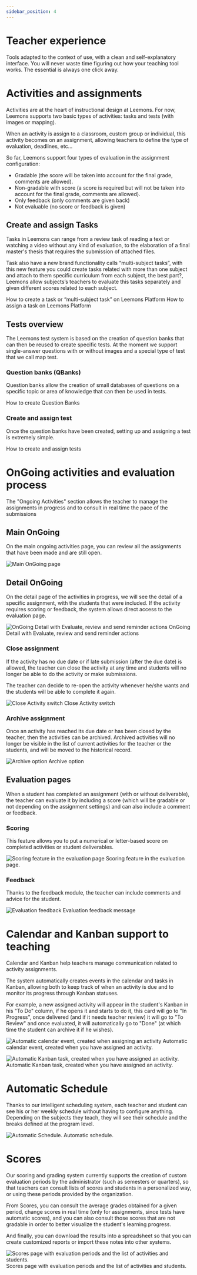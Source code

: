 ```yaml
---
sidebar_position: 4
---
```



# Teacher experience

Tools adapted to the context of use, with a clean and self-explanatory interface. You will never waste time figuring out how your teaching tool works. The essential is always one click away.

# Activities and assignments

Activities are at the heart of instructional design at Leemons. For now, Leemons supports two basic types of activities: tasks and tests (with images or mapping).

When an activity is assign to a classroom, custom group or individual, this activity becomes on an assignment, allowing teachers to define the type of evaluation, deadlines, etc…

So far, Leemons support four types of evaluation in the assignment configuration:

- Gradable (the score will be taken into account for the final grade, comments are allowed).
- Non-gradable with score (a score is required but will not be taken into account for the final grade, comments are allowed).
- Only feedback (only comments are given back)
- Not evaluable (no score or feedback is given)

## Create and assign Tasks

Tasks in Leemons can range from a review task of reading a text or watching a video without any kind of evaluation, to the elaboration of a final master's thesis that requires the submission of attached files.

Task also have a new brand functionality calls “multi-subject tasks”, with this new feature you could create tasks related with more than one subject and attach to them specific curriculum from each subject, the best part?, Leemons allow subjects’s teachers to evaluate this tasks separately and given different scores related to each subject.

  <ReactPlayer url="https://youtu.be/xWpESPtUxx0" controls />
How to create a task or “multi-subject task” on Leemons Platform

<Box mt={40}>
  <ReactPlayer url="https://youtu.be/lOdbI0vQm3w" controls />
</Box>
How to assign a task on Leemons Platform

## Tests overview

The Leemons test system is based on the creation of question banks that can then be reused to create specific tests.
At the moment we support single-answer questions with or without images and a special type of test that we call map test.

### Question banks (QBanks)

Question banks allow the creation of small databases of questions on a specific topic or area of knowledge that can then be used in tests.

<ThemeProvider>
  <ReactPlayer url="https://youtu.be/Lf6T_Z3yRww" controls />
</ThemeProvider>
How to create Question Banks

### Create and assign test

Once the question banks have been created, setting up and assigning a test is extremely simple.

<ThemeProvider>
  <ReactPlayer url="https://youtu.be/_GqJ_LeNhLo" controls />
</ThemeProvider>
How to create and assign tests

#

# OnGoing activities and evaluation process

The "Ongoing Activities" section allows the teacher to manage the assignments in progress and to consult in real time the pace of the submissions

## Main OnGoing

On the main ongoing activities page, you can review all the assignments that have been made and are still open.

![Main OnGoing page](/img/Main_ongoing.png)

## Detail OnGoing

On the detail page of the activities in progress, we will see the detail of a specific assignment, with the students that were included. If the activity requires scoring or feedback, the system allows direct access to the evaluation page.

![OnGoing Detail with Evaluate, review and send reminder actions](/img/DetailOngoing.png)
OnGoing Detail with Evaluate, review and send reminder actions

### Close assignment

If the activity has no due date or if late submission (after the due date) is allowed, the teacher can close the activity at any time and students will no longer be able to do the activity or make submissions.

The teacher can decide to re-open the activity whenever he/she wants and the students will be able to complete it again.

![Close Activity switch ](/img/no_deadline.png)
Close Activity switch

### Archive assignment

Once an activity has reached its due date or has been closed by the teacher, then the activities can be archived. Archived activities will no longer be visible in the list of current activities for the teacher or the students, and will be moved to the historical record.

![Archive option](/img/archive_activity.png)
Archive option

## Evaluation pages

When a student has completed an assignment (with or without deliverable), the teacher can evaluate it by including a score (which will be gradable or not depending on the assignment settings) and can also include a comment or feedback.

### Scoring

This feature allows you to put a numerical or letter-based score on completed activities or student deliverables.

![Scoring feature in the evaluation page](/img/evaluate_page.png)
Scoring feature in the evaluation page.

### Feedback

Thanks to the feedback module, the teacher can include comments and advice for the student.

![Evaluation feedback](/img/feedback_evaluation.png)
Evaluation feedback message

# Calendar and Kanban support to teaching

Calendar and Kanban help teachers manage communication related to activity assignments.

The system automatically creates events in the calendar and tasks in Kanban, allowing both to keep track of when an activity is due and to monitor its progress through Kanban statuses.

For example, a new assigned activity will appear in the student's Kanban in his "To Do" column, if he opens it and starts to do it, this card will go to "In Progress", once delivered (and if it needs teacher review) it will go to "To Review" and once evaluated, it will automatically go to "Done" (at which time the student can archive it if he wishes).

![Automatic calendar event, created when assigning an activity](/img/automatic_.png)
Automatic calendar event, created when you have assigned an activity.

![Automatic Kanban task, created when you have assigned an activity.](/img/kanban_teacher.png)
Automatic Kanban task, created when you have assigned an activity.

# Automatic Schedule
Thanks to our intelligent scheduling system, each teacher and student can see his or her weekly schedule without having to configure anything. Depending on the subjects they teach, they will see their schedule and the breaks defined at the program level.

![Automatic Schedule.](/img/Timetable.png)
Automatic schedule.

# Scores

Our scoring and grading system currently supports the creation of custom evaluation periods by the administrator (such as semesters or quarters), so that teachers can consult lists of scores and students in a personalized way, or using these periods provided by the organization.

From Scores, you can consult the average grades obtained for a given period, change scores in real time (only for assignments, since tests have automatic scores), and you can also consult those scores that are not gradable in order to better visualize the student's learning progress.

And finally, you can download the results into a spreadsheet so that you can create customized reports or import these notes into other systems.

![Scores page with evaluation periods and the list of activities and students.](/img/scores_teacher.png)
Scores page with evaluation periods and the list of activities and students.
